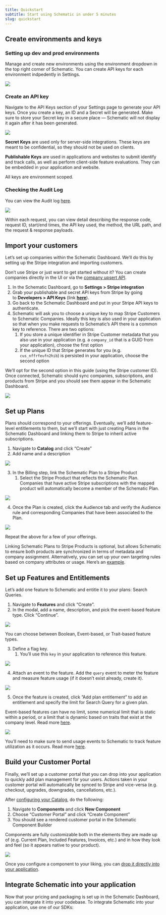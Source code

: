 ```yaml
---
title: Quickstart
subtitle: Start using Schematic in under 5 minutes
slug: quickstart
---
```


## Create environments and keys

### Setting up dev and prod environments

Manage and create new environments using the environment dropdown in the top right corner of Schematic. You can create API keys for each environment indpedently in Settings.

<img
src="../../assets/images/quickstart_api_1.png"
/>

### Create an API key

Navigate to the API Keys section of your Settings page to generate your API keys. Once you create a key, an ID and a Secret will be generated. Make sure to store your Secret key in a secure place — Schematic will not display it again after it has been generated.

<img
src="../../assets/images/quickstart_api_2.png"
/>

**Secret Keys** are used only for server-side integrations. These keys are meant to be confidential, so they should not be used on clients.

**Publishable Keys** are used in applications and websites to submit identify and track calls, as well as perform client-side feature evaluations. They can be embedded in your application and website.

All keys are environment scoped.

### Checking the Audit Log

You can view the Audit log [here](https://app.schematichq.com/settings/api-logs).

<img
src="../../assets/images/quickstart_api_2a.png"
/>

Within each request, you can view detail describing the response code, request ID, start/end times, the API key used, the method, the URL path, and the request & response payloads.

## Import your customers

Let’s set up companies within the Schematic Dashboard. We’ll do this by setting up the Stripe integration and importing customers.

<Info>Don’t use Stripe or just want to get started without it? You can create companies directly in the UI or via the [company upsert API](https://docs.schematichq.com/api-reference/companies/upsert-company).</Info>

1. In the Schematic Dashboard, go to **Settings > Stripe integration**
2. Grab your publishable and secret API keys from Stripe by going to **Developers > API Keys** (link [**here**](https://dashboard.stripe.com/apikeys)).
3. Go back to the Schematic Dashboard and put in your Stripe API keys to authenticate.
4. Schematic will ask you to choose a unique key to map Stripe Customers to Schematic Companies. Ideally this key is also used in your application so that when you make requests to Schematic’s API there is a common key to reference. There are two options:
    1. If you store a unique identifier in Stripe Customer metadata that you also use in your application (e.g. a `company_id` that is a GUID from your application), choose the first option
    2. If the unique ID that Stripe generates for you (e.g. `cus_nffrfeufn2hib`) is persisted in your application, choose the second option

We’ll opt for the second option in this guide (using the Stripe customer ID). Once connected, Schematic should sync companies, subscriptions, and products from Stripe and you should see them appear in the Schematic Dashboard.

<img
src="../../assets/images/quickstart/quickstart-stripe-import.png"
/>

## Set up Plans

Plans should correspond to your offerings. Eventually, we’ll add feature-level entitlements to them, but we’ll start with just creating Plans in the Schematic Dashboard and linking them to Stripe to inherit active subscriptions.

1. Navigate to **Catalog** and click “Create”
2. Add name and a description

<img
src="../../assets/images/quickstart/quickstart-plan-creation.png"
/>

3. In the Billing step, link the Schematic Plan to a Stripe Product
    1. Select the Stripe Product that reflects the Schematic Plan. Companies that have active Stripe subscriptions with the mapped product will automatically become a member of the Schematic Plan.

<img
src="../../assets/images/quickstart/quickstart-plan-mapping.png"
/>

4. Once the Plan is created, click the Audience tab and verify the Audience rule and corresponding Companies that have been associated to the Plan.

<img
src="../../assets/images/quickstart/quickstart-plan-audience.png"
/>

Repeat the above for a few of your offerings.

<Info>Linking Schematic Plans to Stripe Products is optional, but allows Schematic to ensure both products are synchronized in terms of metadata and company assignment. Alternatively, you can set up your own targeting rules based on company attributes or usage. Here’s an [example](https://docs.schematichq.com/playbooks/rollout).</Info>

## Set up Features and Entitlements

Let’s add one feature to Schematic and entitle it to your plans: Search Queries.

1. Navigate to **Features** and click “Create”.
2. In the modal, add a name, description, and pick the event-based feature type. Click “Continue”.

<img
src="../../assets/images/quickstart/quickstart-features-create.png"
/>

<Info>You can choose between Boolean, Event-based, or Trait-based feature types.</Info>

3. Define a flag key.
    1. You’ll use this `key` in your application to reference this feature.

<img
src="../../assets/images/quickstart/quickstart-features-create-2.png"
/>

4. Attach an event to the feature. Add the `query` event to meter the feature and measure feature usage (if it doesn’t exist already, create it).

<img
src="../../assets/images/quickstart/quickstart-features-create-3.png"
/>

5. Once the feature is created, click ”Add plan entitlement” to add an entitlement and specify the limit for Search Query for a given plan.

<Info>Event-based features can have no limit, some numerical limit that is static within a period, or a limit that is dynamic based on traits that exist at the company level. Read more [here](https://docs.schematichq.com/playbooks/metering#entitlement-options).</Info>

<img
src="../../assets/images/quickstart/quickstart-features-entitlements.png"
/>

<Info>You’ll need to make sure to send usage events to Schematic to track feature utilization as it occurs. Read more [here](https://docs.schematichq.com/playbooks/metering#setting-up-an-event-based-metered-feature).</Info>

## Build your Customer Portal

Finally, we’ll set up a customer portal that you can drop into your application to quickly add plan management for your users. Actions taken in your customer portal will automatically be synced to Stripe and vice-versa (e.g. checkout, upgrades, downgrades, cancellations, etc.).

After [configuring your Catalog](/components/overview), do the following:

1. Navigate to **Components** and click **New Component**
2. Choose “Customer Portal” and click “Create Component”
3. You should see a rendered customer portal in the Schematic Component Builder

<Info>Components are fully customizable both in the elements they are made up of (e.g. Current Plan, Included Features, Invoices, etc.) and in how they look and feel (so it appears native to your product).</Info>

<img
src="../../assets/images/quickstart/quickstart-components-builder.png"
/>

<Info>Once you configure a component to your liking, you can [drop it directly into your application](/components/set-up).</Info>

## Integrate Schematic into your application

Now that your pricing and packaging is set up in the Schematic Dashboard, you can integrate it into your codebase. To integrate Schematic into your application, use one of our SDKs:

<CardGroup cols={2}>
  <Card
    title="Go"
    icon="fa-brands fa-golang"
    href="/developer_resources/sdks/go"
  >
  </Card>
  <Card
    title="Node.js"
    icon="fa-brands fa-node-js"
    href="/developer_resources/sdks/nodejs"
  >
  </Card>
  <Card
    title="C#"
    href="/developer_resources/sdks/csharp"
  >
  </Card>
  <Card
    title="Python"
    icon="fa-brands fa-python"
    href="/developer_resources/sdks/python"
  >
  </Card>
  <Card
    title="Javascript (Client-side)"
    icon="fa-brands fa-js"
    href="/developer_resources/sdks/javascript"
  >
  </Card>
  <Card
    title="PHP"
    icon="fa-brands fa-php"
    href="/developer_resources/sdks/php"
  >
  </Card>
</CardGroup>
